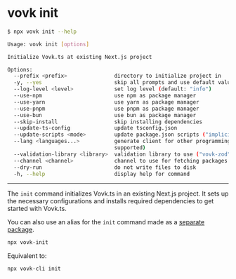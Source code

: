 # vovk init

```sh filename="Quick CLI Ref"
$ npx vovk init --help

Usage: vovk init [options]

Initialize Vovk.ts at existing Next.js project

Options:
  --prefix <prefix>               directory to initialize project in
  -y, --yes                       skip all prompts and use default values
  --log-level <level>             set log level (default: "info")
  --use-npm                       use npm as package manager
  --use-yarn                      use yarn as package manager
  --use-pnpm                      use pnpm as package manager
  --use-bun                       use bun as package manager
  --skip-install                  skip installing dependencies
  --update-ts-config              update tsconfig.json
  --update-scripts <mode>         update package.json scripts ("implicit" or "explicit")
  --lang <languages...>           generate client for other programming languages by default ("py" for Python and "rs" for Rust are
                                  supported)
  --validation-library <library>  validation library to use ("vovk-zod", "vovk-dto" or another); set to "none" to skip
  --channel <channel>             channel to use for fetching packages (default: "latest")
  --dry-run                       do not write files to disk
  -h, --help                      display help for command
```
-----

The `init` command initializes Vovk.ts in an existing Next.js project. It sets up the necessary configurations and installs required dependencies to get started with Vovk.ts.

You can also use an alias for the `init` command made as a [separate package](/packages#vovk-init).

```sh npm2yarn
npx vovk-init
```

Equivalent to:

```sh npm2yarn
npx vovk-cli init
```
